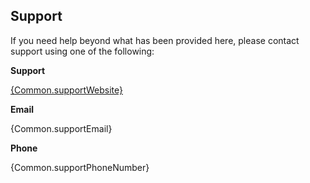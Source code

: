 
## Support

If you need help beyond what has been provided here, please contact support using one of the following:

**Support**

[{Common.supportWebsite}]({Common.supportWebsite})

**Email**

{Common.supportEmail}

**Phone**

{Common.supportPhoneNumber}
